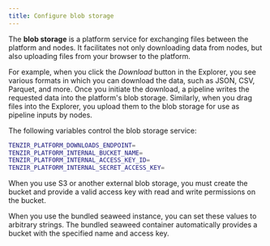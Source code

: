 ```yaml
---
title: Configure blob storage
---
```


The **blob storage** is a platform service for exchanging files between the
platform and nodes. It facilitates not only downloading data from nodes, but
also uploading files from your browser to the platform.

For example, when you click the _Download_ button in the Explorer, you see
various formats in which you can download the data, such as JSON, CSV,
Parquet, and more. Once you initiate the download, a pipeline writes the
requested data into the platform's blob storage. Similarly, when you drag files
into the Explorer, you upload them to the blob storage for use as pipeline inputs by
nodes.

The following variables control the blob storage service:

```sh
TENZIR_PLATFORM_DOWNLOADS_ENDPOINT=
TENZIR_PLATFORM_INTERNAL_BUCKET_NAME=
TENZIR_PLATFORM_INTERNAL_ACCESS_KEY_ID=
TENZIR_PLATFORM_INTERNAL_SECRET_ACCESS_KEY=
```

When you use S3 or another external blob storage, you must create the bucket and
provide a valid access key with read and write permissions on the
bucket.

When you use the bundled seaweed instance, you can set these values to arbitrary
strings. The bundled seaweed container automatically provides
a bucket with the specified name and access key.
